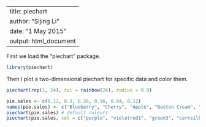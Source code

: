 <!--
%\VignetteEngine{knitr::knitr}
%\VignetteIndexEntry{piechart}
-->
---
title: piechart
author: "Sijing Li"
date: "1 May 2015"
output: html_document
---

First we load the "piechart" package.
```r
library(piechart)
```

Then I plot a two-dimensional piechart for specific data and color them.
```r
piechart(rep(1, 24), col = rainbow(24), radius = 0.9)

pie.sales <- c(0.12, 0.3, 0.26, 0.16, 0.04, 0.12)
names(pie.sales) <- c("Blueberry", "Cherry", "Apple", "Boston Cream", "Other", "Vanilla Cream")
piechart(pie.sales) # default colours
piechart(pie.sales, col = c("purple", "violetred1", "green3", "cornsilk", "cyan", "white"))
```

      
